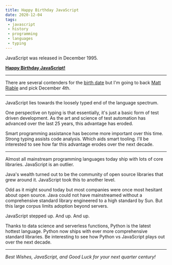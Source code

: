 ```yaml
---
title: Happy Birthday JavaScript
date: 2020-12-04
tags:
 - javascript
 - history
 - programming
 - languages
 - typing
---
```



JavaScript was released in December 1995.

**[Happy Birthday JavaScript!](https://js25.org/)**

----

There are several contenders for the [birth date](http://speakingjs.com/es5/ch04.html) but I'm going to
back [Matt Riable](https://developer.okta.com/blog/2020/12/04/25-years-javascript-java) and pick December 4th.

----

JavaScript lies towards the loosely typed end of the language spectrum.

One perspective on typing is that essentially, it's just a basic form of test driven development. As the art and science
of test automation has advanced over the last 25 years, this advantage has eroded.

Smart programming assistance has become more important over this time. Strong typing assists code analysis.
Which aids smart tooling. I'll be interested to see how far this advantage erodes over the next decade.

----

Almost all mainstream programming languages today ship with lots of core libraries. JavaScript is an outlier.

Java's wealth turned out to be the community of open source libraries that grew around it. JavaScript took this to
another level.

Odd as it might sound today but most companies were once most hesitant about open source. Java could not have
mainstreamed without a comprehensive standard library engineered to a high standard by Sun. But this large corpus limits
adoption beyond servers.

JavaScript stepped up. And up. And up.

Thanks to data science and serverless functions, Python is the latest hottest language. Python now ships with ever more
comprehensive standard libraries. Be interesting to see how Python vs JavaScript plays out over the next decade.

----

*Best Wishes, JavaScript, and Good Luck for your next quarter century!*

